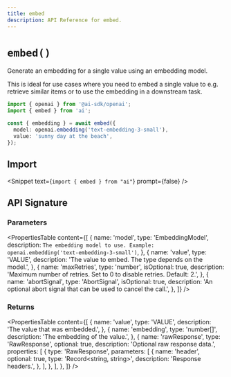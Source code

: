 ```yaml
---
title: embed
description: API Reference for embed.
---
```


# `embed()`

Generate an embedding for a single value using an embedding model.

This is ideal for use cases where you need to embed a single value to e.g. retrieve similar items or to use the embedding in a downstream task.

```ts
import { openai } from '@ai-sdk/openai';
import { embed } from 'ai';

const { embedding } = await embed({
  model: openai.embedding('text-embedding-3-small'),
  value: 'sunny day at the beach',
});
```

## Import

<Snippet text={`import { embed } from "ai"`} prompt={false} />

## API Signature

### Parameters

<PropertiesTable
  content={[
    {
      name: 'model',
      type: 'EmbeddingModel',
      description: `The embedding model to use. Example: openai.embedding('text-embedding-3-small')`,
    },
    {
      name: 'value',
      type: 'VALUE',
      description: 'The value to embed. The type depends on the model.',
    },
    {
      name: 'maxRetries',
      type: 'number',
      isOptional: true,
      description:
        'Maximum number of retries. Set to 0 to disable retries. Default: 2.',
    },
    {
      name: 'abortSignal',
      type: 'AbortSignal',
      isOptional: true,
      description:
        'An optional abort signal that can be used to cancel the call.',
    },
  ]}
/>

### Returns

<PropertiesTable
  content={[
    {
      name: 'value',
      type: 'VALUE',
      description: 'The value that was embedded.',
    },
    {
      name: 'embedding',
      type: 'number[]',
      description: 'The embedding of the value.',
    },
    {
      name: 'rawResponse',
      type: 'RawResponse',
      optional: true,
      description: 'Optional raw response data.',
      properties: [
        {
          type: 'RawResponse',
          parameters: [
            {
              name: 'header',
              optional: true,
              type: 'Record<string, string>',
              description: 'Response headers.',
            },
          ],
        },
      ],
    },
  ]}
/>
